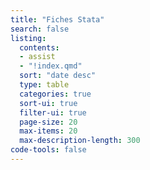 ```yaml
---
title: "Fiches Stata"
search: false
listing:
  contents: 
  - assist
  - "!index.qmd"
  sort: "date desc"
  type: table
  categories: true
  sort-ui: true
  filter-ui: true
  page-size: 20
  max-items: 20
  max-description-length: 300
code-tools: false
---
```





